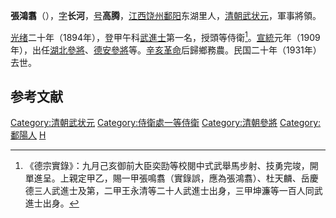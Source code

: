 '''張鴻翥'''（{{bd|1868年||1931年|catIdx=Z}}），[[表字|字]]'''长河'''，[[号|号]]'''高腾'''，[[江西|江西]][[饶州|饶州]][[鄱阳|鄱阳]]东湖里人，[[清朝|清朝]][[武状元|武状元]]，軍事將領。

[[光绪|光绪]]二十年（1894年），登甲午科[[武進士|武進士]]第一名，授頭等侍衛<ref>《德宗實錄》：九月己亥御前大臣奕劻等校閱中式武舉馬步射、技勇完竣，開單進呈。上親定甲乙，賜一甲張鳴翥（實錄誤，應為張鴻翥）、杜天麟、岳慶德三人武進士及第，二甲王永清等二十人武進士出身，三甲坤濂等一百人同武進士出身。</ref>。[[宣統|宣統]]元年（1909年），出任[[湖北|湖北]][[參將|參將]]、[[德安|德安]][[參將|參將]]等。[[辛亥革命|辛亥革命]]后歸鄉務農。民国二十年（1931年）去世。

==参考文献==
{{reflist}}
{{光緒二十年甲午恩科武殿試金榜}}
{{DEFAULTSORT:Zhang張}}
[[Category:清朝武状元|Category:清朝武状元]]
[[Category:侍衛處一等侍衛|Category:侍衛處一等侍衛]]
[[Category:清朝參將|Category:清朝參將]]
[[Category:鄱陽人|Category:鄱陽人]]
[[Category:张姓|H]]